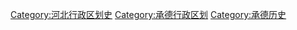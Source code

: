[[Category:河北行政区划史|Category:河北行政区划史]]
[[Category:承德行政区划|Category:承德行政区划]]
[[Category:承德历史|Category:承德历史]]